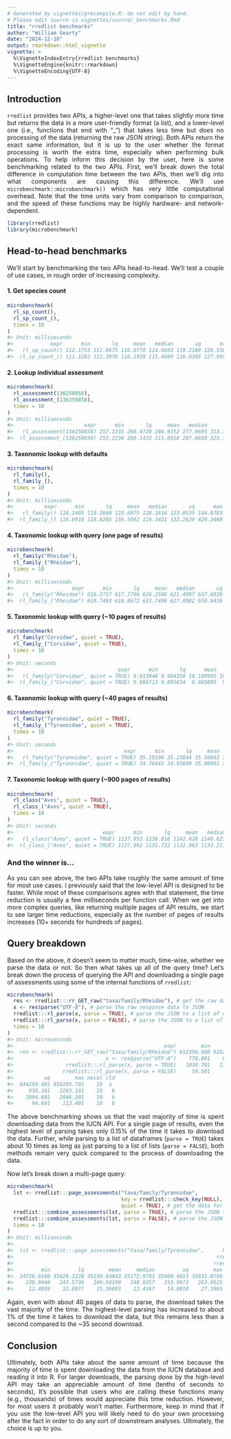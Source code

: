 ```yaml
---
# Generated by vignettes/precompile.R: do not edit by hand.
# Please edit source in vignettes/source/_benchmarks.Rmd
title: "rredlist benchmarks"
author: "William Gearty"
date: "2024-12-10"
output: rmarkdown::html_vignette
vignette: >
  %\VignetteIndexEntry{rredlist benchmarks}
  %\VignetteEngine{knitr::rmarkdown}
  %\VignetteEncoding{UTF-8}
---
```


<div style="text-align: justify">

## Introduction

`rredlist` provides two APIs, a higher-level one that takes slightly more time but returns the data in a more user-friendly format (a list), and a lower-level one (i.e., functions that end with "_") that takes less time but does no processing of the data (returning the raw JSON string). Both APIs return the exact same information, but it is up to the user whether the format processing is worth the extra time, especially when performing bulk operations. To help inform this decision by the user, here is some benchmarking related to the two APIs. First, we'll break down the total difference in computation time between the two APIs, then we'll dig into what components are causing this difference. We'll use `microbenchmark::microbenchmark()` which has very little computational overhead. Note that the time units vary from comparison to comparison, and the speed of these functions may be highly hardware- and network-dependent.


``` r
library(rredlist)
library(microbenchmark)
```

## Head-to-head benchmarks

We'll start by benchmarking the two APIs head-to-head. We'll test a couple of use cases, in rough order of increasing complexity.

#### 1\. Get species count


``` r
microbenchmark(
  rl_sp_count(),
  rl_sp_count_(),
  times = 10
)
#> Unit: milliseconds
#>            expr      min       lq     mean   median       uq      max neval cld
#>   rl_sp_count() 112.1753 112.9675 116.0770 114.6603 119.2189 126.5307    10   a
#>  rl_sp_count_() 111.1262 112.3976 116.1929 115.4099 116.0395 127.9950    10   a
```

#### 2\. Lookup individual assessment


``` r
microbenchmark(
  rl_assessment(136250858),
  rl_assessment_(136250858),
  times = 10
)
#> Unit: milliseconds
#>                       expr      min       lq     mean   median       uq      max neval cld
#>   rl_assessment(136250858) 257.1335 266.4728 286.9152 277.9695 313.7179 322.6544    10   a
#>  rl_assessment_(136250858) 252.2234 260.1433 311.6918 287.6650 323.1625 478.7026    10   a
```

#### 3\. Taxonomic lookup with defaults


``` r
microbenchmark(
  rl_family(),
  rl_family_(),
  times = 10
)
#> Unit: milliseconds
#>          expr      min       lq     mean   median       uq      max neval cld
#>   rl_family() 118.1405 119.3698 123.6975 120.1616 123.0535 144.8783    10   a
#>  rl_family_() 116.6910 118.6265 156.5042 119.3431 132.2629 428.2468    10   a
```

#### 4\. Taxonomic lookup with query (one page of results)


``` r
microbenchmark(
  rl_family("Rheidae"),
  rl_family_("Rheidae"),
  times = 10
)
#> Unit: milliseconds
#>                   expr      min       lq     mean   median       uq      max neval cld
#>   rl_family("Rheidae") 616.2717 617.7706 626.2586 621.4997 637.6830 647.0362    10   a
#>  rl_family_("Rheidae") 610.7493 618.8672 633.7496 627.0082 650.9436 677.3837    10   a
```

#### 5\. Taxonomic lookup with query (~10 pages of results)


``` r
microbenchmark(
  rl_family("Corvidae", quiet = TRUE),
  rl_family_("Corvidae", quiet = TRUE),
  times = 10
)
#> Unit: seconds
#>                                  expr      min       lq      mean    median       uq      max neval cld
#>   rl_family("Corvidae", quiet = TRUE) 9.913948 9.984358 10.109995 10.153347 10.17414 10.23669    10  a 
#>  rl_family_("Corvidae", quiet = TRUE) 9.866713 9.895834  9.985805  9.986027 10.06351 10.07924    10   b
```

#### 6\. Taxonomic lookup with query (~40 pages of results)


``` r
microbenchmark(
  rl_family("Tyrannidae", quiet = TRUE),
  rl_family_("Tyrannidae", quiet = TRUE),
  times = 10
)
#> Unit: seconds
#>                                    expr      min       lq     mean   median       uq      max neval cld
#>   rl_family("Tyrannidae", quiet = TRUE) 35.19196 35.23844 35.50863 35.28687 35.38780 37.11036    10  a 
#>  rl_family_("Tyrannidae", quiet = TRUE) 34.76442 34.91699 35.00961 35.02371 35.08263 35.22149    10   b
```

#### 7\. Taxonomic lookup with query (~900 pages of results)


``` r
microbenchmark(
  rl_class("Aves", quiet = TRUE),
  rl_class_("Aves", quiet = TRUE),
  times = 10
)
#> Unit: seconds
#>                             expr      min       lq     mean   median       uq      max neval cld
#>   rl_class("Aves", quiet = TRUE) 1137.053 1138.816 1142.828 1140.627 1145.490 1157.649    10  a 
#>  rl_class_("Aves", quiet = TRUE) 1127.992 1131.732 1132.963 1133.211 1135.561 1136.631    10   b
```

### And the winner is...

As you can see above, the two APIs take roughly the same amount of time for most use cases. I previously said that the low-level API is designed to be faster. While most of these comparisons agree with that statement, the time reduction is usually a few milliseconds per function call. When we get into more complex queries, like returning multiple pages of API results, we start to see larger time reductions, especially as the number of pages of results increases (10+ seconds for hundreds of pages).

## Query breakdown

Based on the above, it doesn't seem to matter much, time-wise, whether we parse the data or not. So then what takes up all of the query time? Let's break down the process of querying the API and downloading a single page of assessments using some of the internal functions of `rredlist`:




``` r
microbenchmark(
  res <- rredlist:::rr_GET_raw("taxa/family/Rheidae"), # get the raw data for the first page
  x <- res$parse("UTF-8"), # parse the raw response data to JSON
  rredlist:::rl_parse(x, parse = TRUE), # parse the JSON to a list of dataframes
  rredlist:::rl_parse(x, parse = FALSE), # parse the JSON to a list of lists
  times = 10
)
#> Unit: microseconds
#>                                                 expr        min         lq        mean      median
#>  res <- rredlist:::rr_GET_raw("taxa/family/Rheidae") 612396.800 616270.001 629656.6911 618445.5010
#>                              x <- res$parse("UTF-8")    770.001    875.801   1043.2110    898.9515
#>                 rredlist:::rl_parse(x, parse = TRUE)   1030.701   1110.602   1604.1812   1256.4015
#>                rredlist:::rl_parse(x, parse = FALSE)     59.501     62.102     81.9312     85.3010
#>          uq        max neval cld
#>  644299.401 658205.701    10  a 
#>     930.101   2283.101    10   b
#>    2094.601   2946.201    10   b
#>      94.601    113.401    10   b
```

The above benchmarking shows us that the vast majority of time is spent downloading data from the IUCN API. For a single page of results, even the highest level of parsing takes only 0.15% of the time it takes to download the data. Further, while parsing to a list of dataframes (`parse = TRUE`) takes about 10 times as long as just parsing to a list of lists (`parse = FALSE`), both methods remain very quick compared to the process of downloading the data.

Now let's break down a multi-page query:




``` r
microbenchmark(
  lst <- rredlist:::page_assessments("taxa/family/Tyrannidae",
                                     key = rredlist:::check_key(NULL),
                                     quiet = TRUE), # get the data for all of the pages
  rredlist:::combine_assessments(lst, parse = TRUE), # parse the JSON to a list of dataframes
  rredlist:::combine_assessments(lst, parse = FALSE), # parse the JSON to a list of lists
  times = 10
)
#> Unit: milliseconds
#>                                                                                                               expr
#>  lst <- rredlist:::page_assessments("taxa/family/Tyrannidae",      key = rredlist:::check_key(NULL), quiet = TRUE)
#>                                                                  rredlist:::combine_assessments(lst, parse = TRUE)
#>                                                                 rredlist:::combine_assessments(lst, parse = FALSE)
#>         min         lq        mean     median         uq        max neval cld
#>  34726.9180 35026.3228 35239.94843 35172.9793 35400.4013 35931.0798    10 a  
#>    238.9440   243.5736   249.50199   248.0357   253.9973   263.0525    10  b 
#>     12.4059    12.8977    15.36693    13.4167    14.0818    27.1965    10   c
```

Again, even with about 40 pages of data to parse, the download takes the vast majority of the time. The highest-level parsing has increased to about 1% of the time it takes to download the data, but this remains less than a second compared to the ~35 second download.

## Conclusion

Ultimately, both APIs take about the same amount of time because the majority of time is spent downloading the data from the IUCN database and reading it into R. For larger downloads, the parsing done by the high-level API may take an appreciable amount of time (tenths of seconds to seconds), It's possible that users who are calling these functions many (e.g., thousands) of times would appreciate this time reduction. However, for most users it probably won't matter. Furthermore, keep in mind that if you use the low-level API you will likely need to do your own processing after the fact in order to do any sort of downstream analyses. Ultimately, the choice is up to you.

</div>
